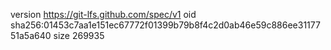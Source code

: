 version https://git-lfs.github.com/spec/v1
oid sha256:01453c7aa1e151ec67772f01399b79b8f4c2d0ab46e59c886ee3117751a5a640
size 269935
